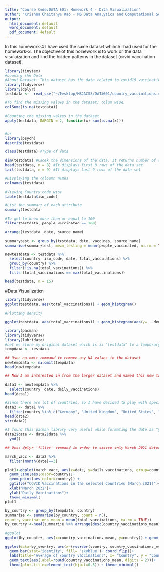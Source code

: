 ```yaml
---
title: "Course Code:DATA 601; Homework 4 - Data Visualization"
author: "Krishna Chaitanya Rao - MS Data Analytics and Computational Social Sciences"
output:
  html_document: default
  word_document: default
  pdf_document: default
---
```


In this homework-4 I have used the same dataset whihch i had used for the homework-3. The objective of this homework is to work on the data visulaization and find the hidden patterns in the dataset (covid vaccination dataset).

```r
library(tinytex)
#Loading the Data
#About Dataset: This dataset has the data related to covid19 vaccinations around the world.
library(tidyverse)
library(dplyr)
testdata <-  read_csv("~/Desktop/MSDACSS/DATA601/country_vaccinations.csv") #Tibble #reading the data
```

```r
#To find the missing values in the dataset; colum wise.
colSums(is.na(testdata))

#Counting the missing values in the dataset.
apply(testdata, MARGIN = 2, function(x) sum(is.na(x)))


#or 
library(psych)
describe(testdata)
```

```r
class(testdata) #Type of data
```

```r
dim(testdata) #Chcek the dimensions of the data. It returns number of rows * Coloumns
head(testdata, n = 8) #It displays first 8 rows of the data set
tail(testdata, n = 9) #It displays last 9 rows of the data set
```

```r
#Displaying the coloumn names
colnames(testdata)
```

```r
#Viewing Country code wise 
table(testdata$iso_code)
```

```r
#List the summary of each attribute 
summary(testdata)
```


```r
#To get to know more than or equal to 100  
filter(testdata, people_vaccinated >= 100)
```

```r
arrange(testdata, date, source_name)
```


```r
summarytest <- group_by(testdata, date, vaccines, source_name)
summarise(summarytest, mean_testing = mean(people_vaccinated, na.rm = TRUE))
```

```r
newtestdata <- testdata %>%
  select(country, iso_code, date, total_vaccinations) %>%
  group_by(country) %>%
  filter(!is.na(total_vaccinations)) %>%
  filter(total_vaccinations == max(total_vaccinations))

head(testdata, n = 15)
```


#Data Visualization

```r
library(tidyverse)
ggplot(testdata, aes(total_vaccinations)) + geom_histogram()
```


```r
#Plotting density 

ggplot(testdata, aes(total_vaccinations)) + geom_histogram(aes(y= ..density..), alpha = 0.5) + geom_density(alpha = 0.2, fill = 'yellow')
```



```r

library(pacman)
library(tidyverse)
library(lubridate)
#Let me store my original dataset which is in "testdata" to a temporary dataframe.
tempdata <- testdata

## Used na.omit command to remove any NA values in the dataset 
newtempdata <- na.omit(tempdata)
head(newtempdata)
```

```r
## Now I am interested in from the larger dataset and named this new table 'data1'. Lets try to see the relationship over time between countries and daily vaccinations.

data1 <- newtempdata %>%
  select(country, date, daily_vaccinations)
head(data1)
```

```r
#Since there are lot of countries, So I have decided to play with specific countries where covid is growing drastically. 
data2 <- data1 %>%
  filter(country %in% c("Germany", "United Kingdom", "United States", "Canada", "France", "Israel", "Chile", "Brazil"))
head(data2)
str(data2)
```

```r
#I found this pacman library very useful while formating the date as "year", month, day to make it easier to work with when I go to filter the dates.
data2$date <- data2$date %>%
  ymd()
```

```r
## Used dplyr 'filter' command in order to choose only March 2021 dates, so as to make the final visualization less daunting also i am very intrested to see march because its a Covid Anniversary :)  

march_vacc <- data2 %>%
  filter(month(date)==3)
```

```r

plot1<-ggplot(march_vacc, aes(x=date, y=daily_vaccinations, group=country)) +
  geom_line(aes(color=country))+
  geom_point(aes(color=country)) +
  ggtitle("COVID Vaccinations in the selected Countries (March 2021)")+
  xlab("March 2021")+
  ylab("Daily Vaccinations")+
  theme_minimal()
plot1
```
```r
by_country <- group_by(tempdata, country)
summarise <- summarise(by_country, count = n(),
country_vaccinations_mean = mean(total_vaccinations, na.rm = TRUE))
by_country <-head(summarise %>% arrange(desc(country_vaccinations_mean)))

#ggplot
ggplot(by_country, aes(x=country_vaccinations_mean, y=country)) + geom_point()
```

```r
ggplot(data=by_country, aes(x=(reorder(country, country_vaccinations_mean)), y = country_vaccinations_mean))+
  geom_bar(stat="identity", fill= 'skyblue')+ coord_flip()+
  labs(title="Average of country vaccinations", x= "Country", y = "Country Vaccinations Mean")+
  geom_text(aes(label=round(country_vaccinations_mean, digits = 2)))+
  theme(plot.title=element_text(hjust=0.5)) + theme_minimal()
```



